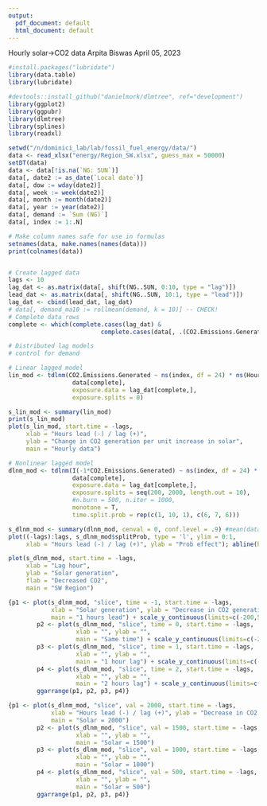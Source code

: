 ```yaml
---
output:
  pdf_document: default
  html_document: default
---
```

Hourly solar->CO2 data Arpita Biswas April 05, 2023

```r
#install.packages("lubridate")
library(data.table)
library(lubridate)
```

```r
#devtools::install_github("danielmork/dlmtree", ref="development")
library(ggplot2)
library(ggpubr)
library(dlmtree)
library(splines)
library(readxl)
```

```r
setwd("/n/dominici_lab/lab/fossil_fuel_energy/data/")
data <- read_xlsx("energy/Region_SW.xlsx", guess_max = 50000)
setDT(data)
data <- data[!is.na(`NG: SUN`)]
data[, date2 := as_date(`Local date`)]
data[, dow := wday(date2)]
data[, week := week(date2)]
data[, month := month(date2)]
data[, year := year(date2)]
data[, demand := `Sum (NG)`]
data[, index := 1:.N]

# Make column names safe for use in formulas
setnames(data, make.names(names(data)))
print(colnames(data))


# Create lagged data
lags <- 10
lag_dat <- as.matrix(data[, shift(NG..SUN, 0:10, type = "lag")])
lead_dat <- as.matrix(data[, shift(NG..SUN, 10:1, type = "lead")])
lag_dat <- cbind(lead_dat, lag_dat)
# data[, demand_ma10 := rollmean(demand, k = 10)] -- CHECK! 
# Complete data rows
complete <- which(complete.cases(lag_dat) & 
                          complete.cases(data[, .(CO2.Emissions.Generated, demand)]))

# Distributed lag models
# control for demand

# Linear lagged model
lin_mod <- tdlnm(CO2.Emissions.Generated ~ ns(index, df = 24) * ns(Hour, df = 4) + demand + DF,        
                  data[complete],
                  exposure.data = lag_dat[complete,],
                  exposure.splits = 0)
```

```r
s_lin_mod <- summary(lin_mod)
print(s_lin_mod)
plot(s_lin_mod, start.time = -lags,
     xlab = "Hours lead (-) / lag (+)", 
     ylab = "Change in CO2 generation per unit increase in solar",
     main = "Hourly data")
```

```r
# Nonlinear lagged model
dlnm_mod <- tdlnm(I(-1*CO2.Emissions.Generated) ~ ns(index, df = 24) * ns(Hour, df = 4) + demand +DF,       
                  data[complete],
                  exposure.data = lag_dat[complete,],
                  exposure.splits = seq(200, 2000, length.out = 10),
                  #n.burn = 500, n.iter = 1000,
                  monotone = T,
                  time.split.prob = rep(c(1, 10, 1), c(6, 7, 6)))
```

```r
s_dlnm_mod <- summary(dlnm_mod, cenval = 0, conf.level = .9) #mean(data$NG..SUN)
plot((-lags):lags, s_dlnm_mod$splitProb, type = 'l', ylim = 0:1,
     xlab = "Hours lead (-) / lag (+)", ylab = "Prob effect"); abline(h = 0.95, lty = 2)
```

```r
plot(s_dlnm_mod, start.time = -lags,
     xlab = "Lag hour",
     ylab = "Solar generation",
     flab = "Decreased CO2",
     main = "SW Region")
```

```r
{p1 <- plot(s_dlnm_mod, "slice", time = -1, start.time = -lags,
            xlab = "Solar generation", ylab = "Decrease in CO2 generation",
            main = "1 hours lead") + scale_y_continuous(limits=c(-200,500))
        p2 <- plot(s_dlnm_mod, "slice", time = 0, start.time = -lags,
                   xlab = "", ylab = "",  
                   main = "Same time") + scale_y_continuous(limits=c(-200,500))
        p3 <- plot(s_dlnm_mod, "slice", time = 1, start.time = -lags,
                   xlab = "", ylab = "", 
                   main = "1 hour lag") + scale_y_continuous(limits=c(-200,500))
        p4 <- plot(s_dlnm_mod, "slice", time = 2, start.time = -lags,
                   xlab = "", ylab = "", 
                   main = "2 hours lag") + scale_y_continuous(limits=c(-200,500))
        ggarrange(p1, p2, p3, p4)}
```

```r
{p1 <- plot(s_dlnm_mod, "slice", val = 2000, start.time = -lags,
            xlab = "Hours lead (-) / lag (+)", ylab = "Decrease in CO2 generation",
            main = "Solar = 2000")
        p2 <- plot(s_dlnm_mod, "slice", val = 1500, start.time = -lags,
                   xlab = "", ylab = "",
                   main = "Solar = 1500")
        p3 <- plot(s_dlnm_mod, "slice", val = 1000, start.time = -lags,
                   xlab = "", ylab = "",
                   main = "Solar = 1000")
        p4 <- plot(s_dlnm_mod, "slice", val = 500, start.time = -lags,
                   xlab = "", ylab = "",
                   main = "Solar = 500")
        ggarrange(p1, p2, p3, p4)}
```
